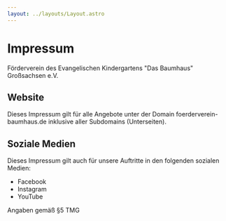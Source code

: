```yaml
---
layout: ../layouts/Layout.astro
---
```


# Impressum

Förderverein des Evangelischen Kindergartens "Das Baumhaus" Großsachsen e.V.

## Website

Dieses Impressum gilt für alle Angebote unter der Domain foerderverein-baumhaus.de
inklusive aller Subdomains (Unterseiten).

## Soziale Medien

Dieses Impressum gilt auch für unsere Auftritte in den folgenden sozialen Medien:

- Facebook
- Instagram
- YouTube

Angaben gemäß §5 TMG

